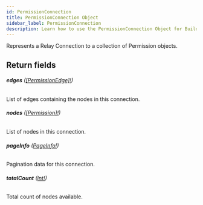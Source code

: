 ```yaml
---
id: PermissionConnection
title: PermissionConnection Object
sidebar_label: PermissionConnection
description: Learn how to use the PermissionConnection Object for Builder's API.
---
```


Represents a Relay Connection to a collection of Permission objects.

## Return fields

###### <b>edges</b> ([[PermissionEdge]!](/composer/builder/api/schema/object/PermissionEdge.mdx))

List of edges containing the nodes in this connection.

###### <b>nodes</b> ([[Permission]!](/composer/builder/api/schema/object/Permission.mdx))

List of nodes in this connection.

###### <b>pageInfo</b> ([PageInfo!](/composer/builder/api/schema/object/PageInfo.mdx))

Pagination data for this connection.

###### <b>totalCount</b> ([Int!](/composer/builder/api/schema/scalar/Int.mdx))

Total count of nodes available.
